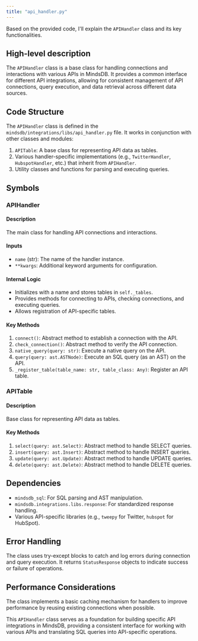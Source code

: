 ```yaml
---
title: "api_handler.py"
---
```


Based on the provided code, I'll explain the `APIHandler` class and its key functionalities.

## High-level description

The `APIHandler` class is a base class for handling connections and interactions with various APIs in MindsDB. It provides a common interface for different API integrations, allowing for consistent management of API connections, query execution, and data retrieval across different data sources.

## Code Structure

The `APIHandler` class is defined in the `mindsdb/integrations/libs/api_handler.py` file. It works in conjunction with other classes and modules:

1. `APITable`: A base class for representing API data as tables.
2. Various handler-specific implementations (e.g., `TwitterHandler`, `HubspotHandler`, etc.) that inherit from `APIHandler`.
3. Utility classes and functions for parsing and executing queries.

## Symbols

### APIHandler

#### Description
The main class for handling API connections and interactions.

#### Inputs
- `name` (str): The name of the handler instance.
- `**kwargs`: Additional keyword arguments for configuration.

#### Internal Logic
- Initializes with a name and stores tables in `self._tables`.
- Provides methods for connecting to APIs, checking connections, and executing queries.
- Allows registration of API-specific tables.

#### Key Methods
1. `connect()`: Abstract method to establish a connection with the API.
2. `check_connection()`: Abstract method to verify the API connection.
3. `native_query(query: str)`: Execute a native query on the API.
4. `query(query: ast.ASTNode)`: Execute an SQL query (as an AST) on the API.
5. `_register_table(table_name: str, table_class: Any)`: Register an API table.

### APITable

#### Description
Base class for representing API data as tables.

#### Key Methods
1. `select(query: ast.Select)`: Abstract method to handle SELECT queries.
2. `insert(query: ast.Insert)`: Abstract method to handle INSERT queries.
3. `update(query: ast.Update)`: Abstract method to handle UPDATE queries.
4. `delete(query: ast.Delete)`: Abstract method to handle DELETE queries.

## Dependencies
- `mindsdb_sql`: For SQL parsing and AST manipulation.
- `mindsdb.integrations.libs.response`: For standardized response handling.
- Various API-specific libraries (e.g., `tweepy` for Twitter, `hubspot` for HubSpot).

## Error Handling
The class uses try-except blocks to catch and log errors during connection and query execution. It returns `StatusResponse` objects to indicate success or failure of operations.

## Performance Considerations
The class implements a basic caching mechanism for handlers to improve performance by reusing existing connections when possible.

This `APIHandler` class serves as a foundation for building specific API integrations in MindsDB, providing a consistent interface for working with various APIs and translating SQL queries into API-specific operations.